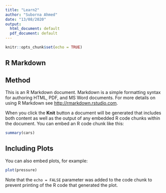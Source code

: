 ```yaml
---
title: "Learn2"
author: "Suborna Ahmed"
date: "13/08/2020"
output:
  html_document: default
  pdf_document: default
---
```


```r
knitr::opts_chunk$set(echo = TRUE)
```

## R Markdown

## Method

This is an R Markdown document. Markdown is a simple formatting syntax for authoring HTML, PDF, and MS Word documents. For more details on using R Markdown see <http://rmarkdown.rstudio.com>.

When you click the **Knit** button a document will be generated that includes both content as well as the output of any embedded R code chunks within the document. You can embed an R code chunk like this:

```r
summary(cars)
```

## Including Plots

You can also embed plots, for example:

```r
plot(pressure)
```

Note that the `echo = FALSE` parameter was added to the code chunk to prevent printing of the R code that generated the plot.
